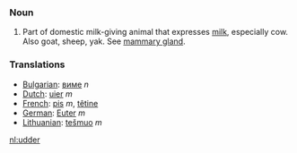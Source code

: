===Noun===

# Part of domestic milk-giving animal that expresses [[milk]], especially cow.  Also goat, sheep, yak.  See [[mammary gland]].

===Translations===
*[[Bulgarian]]: [[виме]] ''n''
*[[Dutch]]: [[uier]] ''m''
*[[French]]: [[pis]] ''m'', [[têtine]] 
*[[German]]: [[Euter]] ''m''
*[[Lithuanian]]: [[tešmuo]] ''m''

[[nl:udder]]